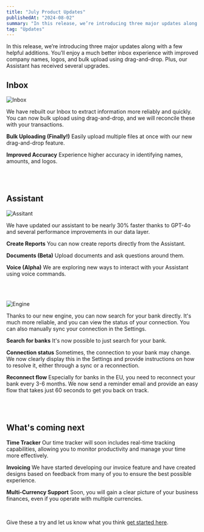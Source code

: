 ```yaml
---
title: "July Product Updates"
publishedAt: "2024-08-02"
summary: "In this release, we’re introducing three major updates along with a few helpful additions. You’ll enjoy a much better inbox experience with improved company names, logos, and bulk upload using drag-and-drop. Plus, our Assistant has received several upgrades."
tag: "Updates"
---
```


In this release, we’re introducing three major updates along with a few helpful additions. You’ll enjoy a much better inbox experience with improved company names, logos, and bulk upload using drag-and-drop. Plus, our Assistant has received several upgrades.
<br />

 
## Inbox
![Inbox](/images/update/july-product-updates/inbox.png)

We have rebuilt our Inbox to extract information more reliably and quickly. You can now bulk upload using drag-and-drop, and we will reconcile these with your transactions.

**Bulk Uploading (Finally!)**
Easily upload multiple files at once with our new drag-and-drop feature.

**Improved Accuracy**
Experience higher accuracy in identifying names, amounts, and logos.

<br />
<br />

## Assistant
![Assitant](/images/update/july-product-updates/assistant.png)

We have updated our assistant to be nearly 30% faster thanks to GPT-4o and several performance improvements in our data layer.
 
**Create Reports**
You can now create reports directly from the Assistant.
 
**Documents (Beta)**
Upload documents and ask questions around them.
 
**Voice (Alpha)**
We are exploring new ways to interact with your Assistant using voice commands.

<br />
<br />

![Engine](/images/update/july-product-updates/engine.png)

Thanks to our new engine, you can now search for your bank directly. It's much more reliable, and you can view the status of your connection. You can also manually sync your connection in the Settings.
 
**Search for banks**
It's now possible to just search for your bank.
 
**Connection status**
Sometimes, the connection to your bank may change. We now clearly display this in the Settings and provide instructions on how to resolve it, either through a sync or a reconnection.
 
**Reconnect flow**
Especially for banks in the EU, you need to reconnect your bank every 3-6 months. We now send a reminder email and provide an easy flow that takes just 60 seconds to get you back on track.

<br />
<br />

## What's coming next
 
**Time Tracker**
Our time tracker will soon includes real-time tracking capabilities, allowing you to monitor productivity and manage your time more effectively.
 
**Invoicing**
We have started developing our invoice feature and have created designs based on feedback from many of you to ensure the best possible experience.
 
**Multi-Currency Support**
Soon, you will gain a clear picture of your business finances, even if you operate with multiple currencies.


<br />

Give these a try and let us know what you think [get started here](https://app.midday.ai).
